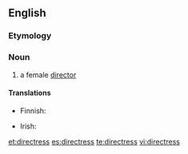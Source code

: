 ==English==

===Etymology===
{{suffix|director|ess}}

===Noun===
{{en-noun|directresses}}

# a female [[director]]

====Translations====
{{trans-top|a female director}}
* Finnish: {{t-|fi|johtajatar}}
{{trans-mid}}
* Irish: {{t-|ga|banstiúrthóir|m}}
{{trans-bottom}}

[[et:directress]]
[[es:directress]]
[[te:directress]]
[[vi:directress]]